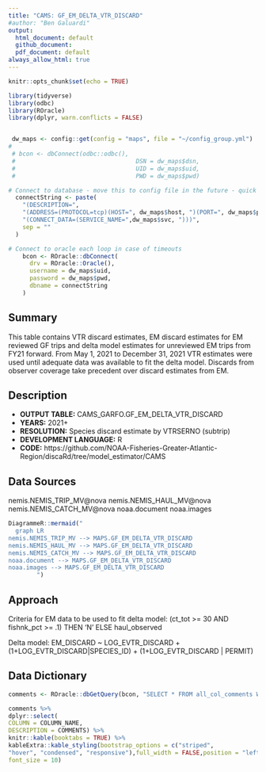 ```yaml
---
title: "CAMS: GF_EM_DELTA_VTR_DISCARD"
#author: "Ben Galuardi"
output:
  html_document: default
  github_document:
  pdf_document: default
always_allow_html: true
---
```


```r
knitr::opts_chunk$set(echo = TRUE)

library(tidyverse)
library(odbc)
library(ROracle)
library(dplyr, warn.conflicts = FALSE)


 dw_maps <- config::get(config = "maps", file = "~/config_group.yml")
# 
 # bcon <- dbConnect(odbc::odbc(), 
 # 									DSN = dw_maps$dsn, 
 # 									UID = dw_maps$uid, 
 # 									PWD = dw_maps$pwd)

# Connect to database - move this to config file in the future - quick addition for server
  connectString <- paste(
    "(DESCRIPTION=",
    "(ADDRESS=(PROTOCOL=tcp)(HOST=", dw_maps$host, ")(PORT=", dw_maps$port, "))",
    "(CONNECT_DATA=(SERVICE_NAME=",dw_maps$svc, ")))",
    sep = ""
  )

# Connect to oracle each loop in case of timeouts
    bcon <- ROracle::dbConnect(
      drv = ROracle::Oracle(),
      username = dw_maps$uid,
      password = dw_maps$pwd,
      dbname = connectString
    )

```

## Summary
This table contains VTR discard estimates, EM discard estimates for EM reviewed GF trips and delta model estimates for unreviewed EM trips from FY21 forward. From May 1, 2021 to December 31, 2021 VTR estimates were used until adequate data was available to fit the delta model. Discards from observer coverage take precedent over discard estimates from EM. 


## Description

- **OUTPUT TABLE:** CAMS_GARFO.GF_EM_DELTA_VTR_DISCARD
- **YEARS:** 2021+
- **RESOLUTION:** Species discard estimate by VTRSERNO (subtrip)
- **DEVELOPMENT LANGUAGE:** R
- **CODE:** https://github.com/NOAA-Fisheries-Greater-Atlantic-Region/discaRd/tree/model_estimator/CAMS


## Data Sources
nemis.NEMIS_TRIP_MV@nova
nemis.NEMIS_HAUL_MV@nova
nemis.NEMIS_CATCH_MV@nova
noaa.document 
noaa.images 

```r
DiagrammeR::mermaid("
  graph LR
nemis.NEMIS_TRIP_MV --> MAPS.GF_EM_DELTA_VTR_DISCARD
nemis.NEMIS_HAUL_MV --> MAPS.GF_EM_DELTA_VTR_DISCARD
nemis.NEMIS_CATCH_MV --> MAPS.GF_EM_DELTA_VTR_DISCARD
noaa.document --> MAPS.GF_EM_DELTA_VTR_DISCARD
noaa.images --> MAPS.GF_EM_DELTA_VTR_DISCARD
        ")
```

## Approach
Criteria for EM data to be used to fit delta model:
(ct_tot >= 30 AND fishnk_pct >= .1) THEN 'N' ELSE haul_observed

Delta model:
 EM_DISCARD ~ LOG_EVTR_DISCARD + (1+LOG_EVTR_DISCARD|SPECIES_ID) + (1+LOG_EVTR_DISCARD | PERMIT)


 
## Data Dictionary

```r
comments <- ROracle::dbGetQuery(bcon, "SELECT * FROM all_col_comments WHERE owner = 'MAPS' AND table_name = 'GF_EM_DELTA_VTR_DISCARD'")

comments %>%
dplyr::select(
COLUMN = COLUMN_NAME,
DESCRIPTION = COMMENTS) %>%
knitr::kable(booktabs = TRUE) %>%
kableExtra::kable_styling(bootstrap_options = c("striped", 
"hover", "condensed", "responsive"),full_width = FALSE,position = "left", fixed_thead = TRUE,
font_size = 10)
```


